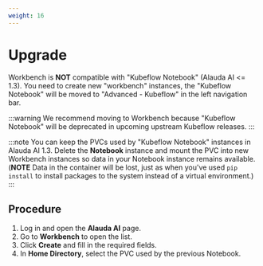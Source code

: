 ```yaml
---
weight: 16
---
```


# Upgrade

Workbench is **NOT** compatible with "Kubeflow Notebook" (Alauda AI \<= 1.3). You need to create new "workbench" instances, the "Kubeflow Notebook" will be moved to "Advanced - Kubeflow" in the left navigation bar.

:::warning
We recommend moving to Workbench because "Kubeflow Notebook" will be deprecated in upcoming upstream Kubeflow releases.
:::

:::note
You can keep the PVCs used by "Kubeflow Notebook" instances in Alauda AI 1.3. Delete the **Notebook** instance and mount the PVC into new Workbench instances so data in your Notebook instance remains available. (**NOTE** Data in the container will be lost, just as when you've used `pip install` to install packages to the system instead of a virtual environment.)
:::

## Procedure

1. Log in and open the **Alauda AI** page.
2. Go to **Workbench** to open the list.
3. Click **Create** and fill in the required fields.
4. In **Home Directory**, select the PVC used by the previous Notebook.
